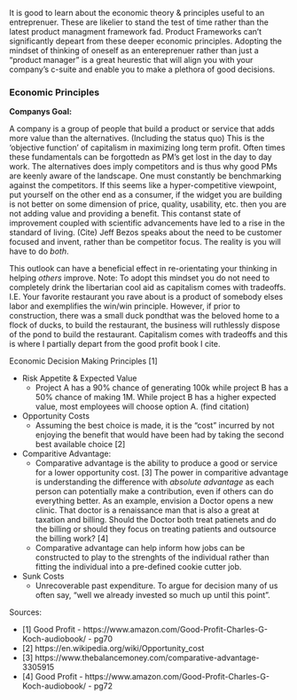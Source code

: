 
It is good to learn about the economic theory & principles useful to an entreprenuer. These are likelier to stand the test of time rather than the latest product managment framework fad. Product Frameworks can't significantly depeart from these deeper economic principles. Adopting the mindset of thinking of oneself as an entereprenuer rather than just a "product manager" is a great heurestic that will align you with your company's c-suite and enable you to make a plethora of good decisions. 

### Economic Principles 
    
**Companys Goal:**

A company is a group of people that build a product or service that adds more value than the alternatives. (Including the status quo)  This is the 'objective function' of capitalism in maximizing long term profit. Often times these fundamentals can be forgottedn as PM's get lost in the day to day work. The alternatives does imply competitors and is thus why good PMs are keenly aware of the landscape. One must constantly be benchmarking against the competitors. If this seems like a hyper-competitive viewpoint, put yourself on the other end as a consumer, if the widget you are building is not better on some dimension of price, quality, usability, etc. then you are not adding value and providing a benefit. This contanst state of improvement coupled with scientific advancements have led to a rise in the standard of living. (Cite) Jeff Bezos speaks about the need to be customer focused and invent, rather than be competitor focus. The reality is you will have to do *both*.

This outlook can have a beneficial effect in re-orientating your thinking in helping *others* improve. Note: To adopt this mindset you do not need to completely drink the libertarian cool aid as capitalism comes with tradeoffs. I.E. Your favorite restaurant you rave about is a product of somebody elses labor and exemplifies the win/win principle. However, if prior to construction, there was a small duck pondthat was the beloved home to a flock of ducks, to build the restaurant, the business will ruthlessly dispose of the pond to build the restaurant. Capitalism comes with tradeoffs and this is where I partially depart from the good profit book I cite. 

Economic Decision Making Principles [1]

- Risk Appetite & Expected Value
    - Project A has a 90% chance of generating 100k while project B has a 50% chance of making 1M. While project B has a higher expected value, most employees will choose option A. (find citation)

- Opportunity Costs 
  - Assuming the best choice is made, it is the "cost" incurred by not enjoying the benefit that would have been had by taking the second best available choice [2]

- Comparitive Advantage:
  - Comparative advantage is the ability to produce a good or service for a lower opportunity cost. [3] The power in comparitive advantage is understanding the difference with *absolute advantage* as each person can potentially make a contribution, even if others can do everything better. As an example, envision a Doctor opens a new clinic. That doctor is a renaissance man that is also a great at taxation and billing. Should the Doctor both treat patienets and do the billing or should they focus on treating patients and outsource the billing work? [4] 
  - Comparative advantage can help inform how jobs can be constructed to play to the strenghts of the individual rather than fitting the individual into a pre-defined cookie cutter job.

- Sunk Costs
    - Unrecoverable past expenditure. To argue for decision many of us often say, "well we already invested so much up until this point". 

Sources:

  * [1] Good Profit -  https://www.amazon.com/Good-Profit-Charles-G-Koch-audiobook/ - pg70 <br>
  * [2] https://en.wikipedia.org/wiki/Opportunity_cost <br>
  * [3] https://www.thebalancemoney.com/comparative-advantage-3305915 <br>
  * [4] Good Profit -  https://www.amazon.com/Good-Profit-Charles-G-Koch-audiobook/ - pg72 <br>
